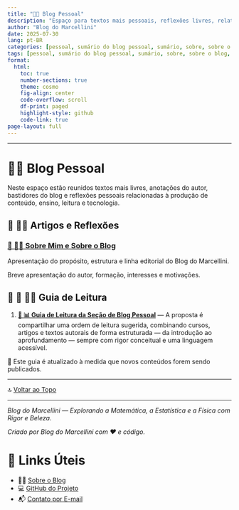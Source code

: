 ```yaml
---
title: "🧑‍🏫 Blog Pessoal"
description: "Espaço para textos mais pessoais, reflexões livres, relatos de experiências, bastidores do blog e notas do autor."
author: "Blog do Marcellini"
date: 2025-07-30
lang: pt-BR
categories: [pessoal, sumário do blog pessoal, sumário, sobre, sobre o blog, sobre mim]
tags: [pessoal, sumário do blog pessoal, sumário, sobre, sobre o blog, sobre mim]
format:
  html:
    toc: true
    number-sections: true
    theme: cosmo
    fig-align: center
    code-overflow: scroll
    df-print: paged
    highlight-style: github
    code-link: true
page-layout: full
---
```


---

# 🧑‍🏫 Blog Pessoal

Neste espaço estão reunidos textos mais livres, anotações do autor, bastidores do blog e reflexões pessoais relacionadas à produção de conteúdo, ensino, leitura e tecnologia.

## 📘 🧑‍🏫 Artigos e Reflexões

### [📘 🧑‍🏫 Sobre Mim e Sobre o Blog](sobre-o-blog.qmd)
Apresentação do propósito, estrutura e linha editorial do Blog do Marcellini.

Breve apresentação do autor, formação, interesses e motivações.

## 🧭 📘 🧑‍🏫 Guia de Leitura

1. **[🧭 📊 Guia de Leitura da Seção de Blog Pessoal](guia-pessoal.qmd)** — A proposta é compartilhar uma ordem de leitura sugerida, combinando cursos, artigos e textos autorais de forma estruturada — da introdução ao aprofundamento — sempre com rigor conceitual e uma linguagem acessível.

📌 Este guia é atualizado à medida que novos conteúdos forem sendo publicados.

---

🔝 [Voltar ao Topo](index.qmd)

---

*Blog do Marcellini — Explorando a Matemática, a Estatística e a Física com Rigor e Beleza.*

:::{.callout-note}
*Criado por Blog do Marcellini com ❤️ e código.*
:::

# 🔗 Links Úteis

- 🧑‍🏫 [Sobre o Blog](../../posts/pessoal/sobre-o-blog.qmd)
- 💻 <a href="https://github.com/marcellini-celso/blog-marcellini-V2.git" target="_blank">GitHub do Projeto</a>
- 📬 [Contato por E-mail](mailto:prof.marcellini@gmail.com)

